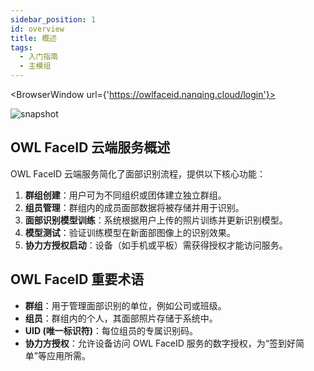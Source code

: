 ```yaml
---
sidebar_position: 1
id: overview
title: 概述
tags:
  - 入门指南
  - 主模组
---
```



<BrowserWindow url={'https://owlfaceid.nanqing.cloud/login'}>

![snapshot](/assets/main/login.png)

</BrowserWindow>

## OWL FaceID 云端服务概述

OWL FaceID 云端服务简化了面部识别流程，提供以下核心功能：

1. **群组创建**：用户可为不同组织或团体建立独立群组。
2. **组员管理**：群组内的成员面部数据将被存储并用于识别。
3. **面部识别模型训练**：系统根据用户上传的照片训练并更新识别模型。
4. **模型测试**：验证训练模型在新面部图像上的识别效果。
5. **协力方授权启动**：设备（如手机或平板）需获得授权才能访问服务。

## OWL FaceID 重要术语

- **群组**：用于管理面部识别的单位，例如公司或班级。
- **组员**：群组内的个人，其面部照片存储于系统中。
- **UID (唯一标识符)**：每位组员的专属识别码。
- **协力方授权**：允许设备访问 OWL FaceID 服务的数字授权，为“签到好简单”等应用所需。
